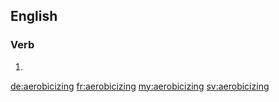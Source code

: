 ==English==

===Verb===
{{head|en}}

# {{present participle of|aerobicize|lang=en}}

[[de:aerobicizing]]
[[fr:aerobicizing]]
[[my:aerobicizing]]
[[sv:aerobicizing]]